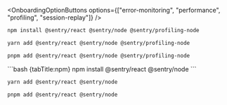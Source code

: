<OnboardingOptionButtons
  options={["error-monitoring", "performance", "profiling", "session-replay"]}
/>

<OnboardingOption optionId="profiling">

```bash {tabTitle:npm}
npm install @sentry/react @sentry/node @sentry/profiling-node
```

```bash {tabTitle:yarn}
yarn add @sentry/react @sentry/node @sentry/profiling-node
```

```bash {tabTitle:pnpm}
pnpm add @sentry/react @sentry/node @sentry/profiling-node
```

</OnboardingOption> 

<OnboardingOption optionId="profiling" hideForThisOption>
  ```bash {tabTitle:npm}
  npm install @sentry/react @sentry/node
  ```

  ```bash {tabTitle:yarn}
  yarn add @sentry/react @sentry/node
  ```

  ```bash {tabTitle:pnpm}
  pnpm add @sentry/react @sentry/node
  ```
</OnboardingOption>

